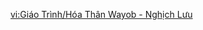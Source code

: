 {{Tutorial
|title    = Flow-Inverted Wayob Manifestation
|subtitle = New Entry
|type     = Enemies
|icon     = Icon Tutorial Monster.png
|about    = Flow-Inverted Wayob Manifestation
|image1   = Tutorial Flow-Inverted Wayob Manifestation.png
|text1    = The Wayob worshipped by the various tribes of Natlan manifest themselves in the form of these obsidian totems. In battle, the Wayob Manifestation will deploy its Arena: Moment of Trial, creating a shield for itself and absorbing the Elemental Energy of all characters in the Arena. Characters in the Arena deal greatly increased DMG. {{Color|help|If the shield is broken before the Arena expires}}, they will also regain a large amount of Energy. However, if they fail to break the shield, the Manifestation will generate a barrier based on the value of the remaining Elemental Shield.
|sort     = 2665
}}

[[vi:Giáo Trình/Hóa Thân Wayob - Nghịch Lưu]]